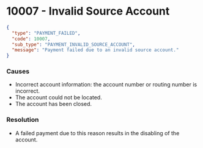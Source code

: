 # 10007 - Invalid Source Account

```json
{
  "type": "PAYMENT_FAILED",
  "code": 10007,
  "sub_type": "PAYMENT_INVALID_SOURCE_ACCOUNT",
  "message": "Payment failed due to an invalid source account."
}
```

### Causes
- Incorrect account information: the account number or routing number is incorrect.
- The account could not be located.
- The account has been closed.

### Resolution
- A failed payment due to this reason results in the disabling of the account.
